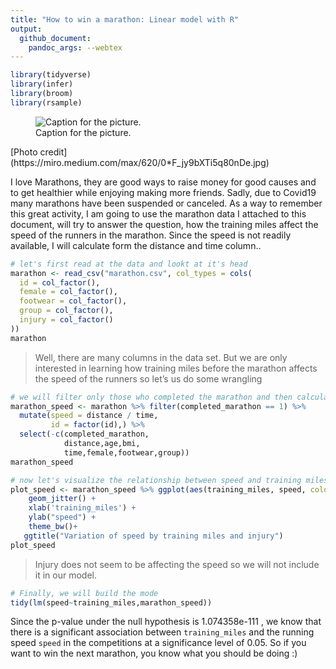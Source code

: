 ```yaml
---
title: "How to win a marathon: Linear model with R"
output:
  github_document:
    pandoc_args: --webtex
---
```


```r
library(tidyverse)
library(infer)
library(broom)
library(rsample)
```


![Caption for the picture.](marathon.jpg)

[Photo credit] (https://miro.medium.com/max/620/0*F_jy9bXTi5q80nDe.jpg)


I love Marathons, they are good ways to raise money for good causes and to get healthier while enjoying making more friends. Sadly, due to Covid19 many marathons have been suspended or canceled. As a way to remember this great activity, I am going to use the marathon data I attached to this document, will try to answer the question, how the training miles affect the speed of the runners in the marathon. Since the speed is not readily available, I will calculate form the distance and time column..

```r
# let's first read at the data and lookt at it's head
marathon <- read_csv("marathon.csv", col_types = cols(
  id = col_factor(),
  female = col_factor(),
  footwear = col_factor(),
  group = col_factor(),
  injury = col_factor()
))
marathon
```
>  Well, there are many columns in the data set. But we are only interested in learning how training miles before the marathon affects the speed of the runners so let's us do some wrangling

```r
# we will filter only those who completed the marathon and then calculate the speed
marathon_speed <- marathon %>% filter(completed_marathon == 1) %>%
  mutate(speed = distance / time,
         id = factor(id),) %>%
  select(-c(completed_marathon,
            distance,age,bmi,
            time,female,footwear,group))
marathon_speed
```

```r
# now let's visualize the relationship between speed and training miles and injury
plot_speed <- marathon_speed %>% ggplot(aes(training_miles, speed, color = injury))+
    geom_jitter() + 
    xlab('training_miles') + 
    ylab("speed") + 
    theme_bw()+
   ggtitle("Variation of speed by training miles and injury")
plot_speed
```

> Injury does not seem to be affecting the speed so we will not include it in our model.

```r
# Finally, we will build the mode
tidy(lm(speed~training_miles,marathon_speed))
```

Since the p-value under the null hypothesis is 1.074358e-111 , we know that there is a significant association between `training_miles` and the running speed `speed` in the competitions at a significance level of 0.05. So if you want to win the next marathon, you know what you should be doing :)


